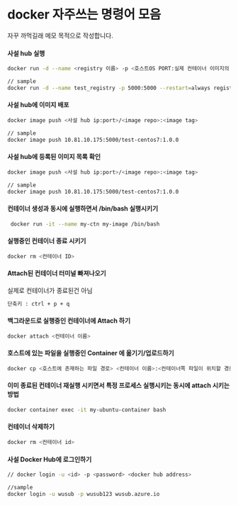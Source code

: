 # docker 자주쓰는 명령어 모음

자꾸 까먹길래 메모 목적으로 작성합니다.

#### 사설 hub 실행

```bash
docker run -d --name <registry 이름> -p <호스트OS PORT:실제 컨테이너 이미지의 PORT> --restart=always registry

// sample
docker run -d --name test_registry -p 5000:5000 --restart=always registry
```

#### 사설 hub에 이미지 배포

```bash
docker image push <사설 hub ip:port>/<image repo>:<image tag>

// sample
docker image push 10.81.10.175:5000/test-centos7:1.0.0
```

#### 사설 hub에 등록된 이미지 목록 확인

```bash
docker image push <사설 hub ip:port>/<image repo>:<image tag>

// sample
docker image push 10.81.10.175:5000/test-centos7:1.0.0
```

#### 컨테이너 생성과 동시에 실행하면서 /bin/bash 실행시키기

```bash
 docker run -it --name my-ctn my-image /bin/bash
```

#### 실행중인 컨테이너 종료 시키기

```bash
docker rm <컨테이너 ID>
```

#### Attach된 컨테이너 터미널 빠져나오기

실제로 컨테이너가 종료된건 아님

```bash
단축키 : ctrl + p + q
```

#### 백그라운드로 실행중인 컨테이너에 Attach 하기

```bash
docker attach <컨테이너 이름>
```

#### 호스트에 있는 파일을 실행중인 Container 에 옮기기/업로드하기

```bash
docker cp <호스트에 존재하는 파일 경로> <컨테이너 이름>:<컨테이너쪽 파일이 위치할 경로>
```

#### 이미 종료된 컨테이너 재실행 시키면서 특정 프로세스 실행시키는 동시에 attach 시키는 방법

```bash
docker container exec -it my-ubuntu-container bash
```

#### 컨테이너 삭제하기

```bash
docker rm <컨테이너 id>
```

#### 사설 Docker Hub에 로그인하기

```bash
// docker login -u <id> -p <password> <docker hub address>

//sample
docker login -u wusub -p wusub123 wusub.azure.io
```
